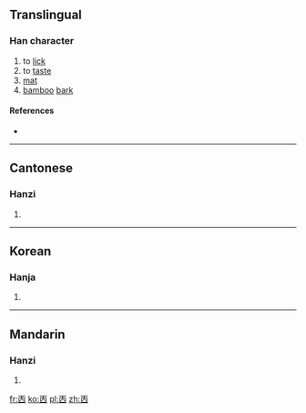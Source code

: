 ==Translingual==

===Han character===
{{Han char|rn=1|rad=一|as=05|sn=6|four=|canj=一人田 (MOW)}}

# to [[lick]]
# to [[taste]]
# [[mat]]
# [[bamboo]] [[bark]]

====References====
* {{Han ref|kx=0078.030|hdz=10019.020|uh=3401|ud=13313}}

----

==Cantonese==

===Hanzi===
{{yue-hanzi|jyut=[[tim2]]|y=tim2}}

# {{defn|lang=yue|sort=一05}}

----

==Korean==

===Hanja===
{{ko-hanja|hangeul=첨|rv=cheom|mr=ch'ŏm|y=chem|eumhun=핥다|ehrv=halthda|ehmr=halta|ehy=halthta}}

# {{defn|lang=ko|sort=一05}}

----

==Mandarin==

===Hanzi===
{{cmn-hanzi|pin=[[tiǎn]] ([[tian3]]), [[tiàn]] ([[tian4]])|wg=t'ien<sup>3</sup>, t'ien<sup>4</sup>}}

# {{defn|lang=cmn|sort=一05}}

[[fr:㐁]]
[[ko:㐁]]
[[pl:㐁]]
[[zh:㐁]]